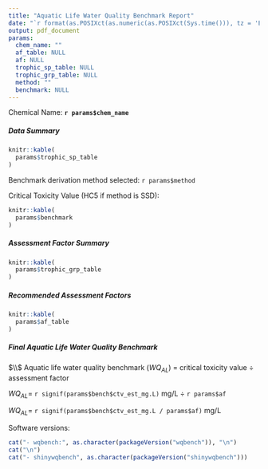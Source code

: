 ```yaml
---
title: "Aquatic Life Water Quality Benchmark Report"
date: "`r format(as.POSIXct(as.numeric(as.POSIXct(Sys.time())), tz = 'Etc/GMT+8', origin = '1970-01-01'), '%B %d, %Y')`"
output: pdf_document
params:
  chem_name: ""
  af_table: NULL
  af: NULL
  trophic_sp_table: NULL
  trophic_grp_table: NULL
  method: ""
  benchmark: NULL
---
```


Chemical Name: **`r params$chem_name`**

##### Data Summary

```r
knitr::kable(
  params$trophic_sp_table
)
```

Benchmark derivation method selected: `r params$method`

Critical Toxicity Value (HC5 if method is SSD): 

```r
knitr::kable(
  params$benchmark
)
```

##### Assessment Factor Summary

```r
knitr::kable(
  params$trophic_grp_table
)
```

##### Recommended Assessment Factors

```r
knitr::kable(
  params$af_table
)
```

##### Final Aquatic Life Water Quality Benchmark  
$\\$
Aquatic life water quality benchmark ($WQ_{AL}$) = critical toxicity value $\div$ assessment factor

$WQ_{AL} =$ `r signif(params$bench$ctv_est_mg.L)` mg/L $\div$ `r params$af`

$WQ_{AL} =$  `r signif(params$bench$ctv_est_mg.L / params$af)` mg/L

\newpage

Software versions:

```r
cat("- wqbench:", as.character(packageVersion("wqbench")), "\n")
cat("\n")
cat("- shinywqbench", as.character(packageVersion("shinywqbench")))
```

